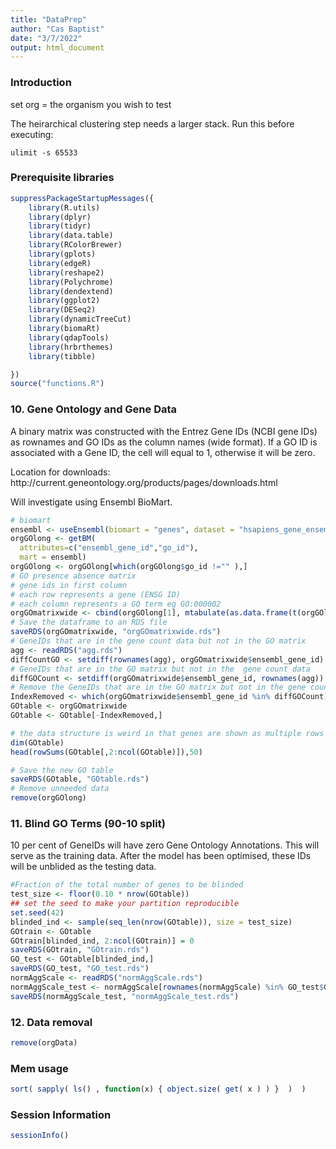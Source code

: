 ```yaml
---
title: "DataPrep"
author: "Cas Baptist"
date: "3/7/2022"
output: html_document
---
```


### Introduction

set org = the organism you wish to test

The heirarchical clustering step needs a larger stack. Run this before executing:

`
ulimit -s 65533
`

### Prerequisite libraries

```r
suppressPackageStartupMessages({
    library(R.utils)
    library(dplyr)
    library(tidyr)
    library(data.table)
    library(RColorBrewer)
    library(gplots)
    library(edgeR)
    library(reshape2)
    library(Polychrome)
    library(dendextend)
    library(ggplot2)
    library(DESeq2)
    library(dynamicTreeCut)
    library(biomaRt)
    library(qdapTools)
    library(hrbrthemes)
    library(tibble)

})
source("functions.R")
```

### 10. Gene Ontology and Gene Data 

A binary matrix was constructed with the Entrez Gene IDs (NCBI gene IDs) as rownames and GO
IDs as the column names (wide format).
If a GO ID is associated with a Gene ID, the cell will equal to 1, otherwise it will be zero. 

Location for downloads: http://current.geneontology.org/products/pages/downloads.html

Will investigate using Ensembl BioMart.

```r
# biomart
ensembl <- useEnsembl(biomart = "genes", dataset = "hsapiens_gene_ensembl")
orgGOlong <- getBM(
  attributes=c("ensembl_gene_id","go_id"), 
  mart = ensembl)
orgGOlong <- orgGOlong[which(orgGOlong$go_id !="" ),]
# GO presence absence matrix
# gene ids in first column
# each row represents a gene (ENSG ID)
# each column represents a GO term eg GO:000002
orgGOmatrixwide <- cbind(orgGOlong[1], mtabulate(as.data.frame(t(orgGOlong[-1]))))
# Save the dataframe to an RDS file
saveRDS(orgGOmatrixwide, "orgGOmatrixwide.rds")
# GeneIDs that are in the gene count data but not in the GO matrix
agg <- readRDS("agg.rds")
diffCountGO <- setdiff(rownames(agg), orgGOmatrixwide$ensembl_gene_id)
# GeneIDs that are in the GO matrix but not in the  gene count data
diffGOCount <- setdiff(orgGOmatrixwide$ensembl_gene_id, rownames(agg))
# Remove the GeneIDs that are in the GO matrix but not in the gene count data
IndexRemoved <- which(orgGOmatrixwide$ensembl_gene_id %in% diffGOCount)
GOtable <- orgGOmatrixwide
GOtable <- GOtable[-IndexRemoved,]

# the data structure is weird in that genes are shown as multiple rows
dim(GOtable)
head(rowSums(GOtable[,2:ncol(GOtable)]),50)

# Save the new GO table
saveRDS(GOtable, "GOtable.rds")
# Remove unneeded data
remove(orgGOlong)
```

### 11. Blind GO Terms (90-10 split)

10 per cent of GeneIDs will have zero Gene Ontology Annotations. This will serve as the training data.
After the model has been optimised, these IDs will be unblided as the testing data.

```r
#Fraction of the total number of genes to be blinded
test_size <- floor(0.10 * nrow(GOtable))
## set the seed to make your partition reproducible
set.seed(42)
blinded_ind <- sample(seq_len(nrow(GOtable)), size = test_size)
GOtrain <- GOtable
GOtrain[blinded_ind, 2:ncol(GOtrain)] = 0
saveRDS(GOtrain, "GOtrain.rds")
GO_test <- GOtable[blinded_ind,]
saveRDS(GO_test, "GO_test.rds")
normAggScale <- readRDS("normAggScale.rds")
normAggScale_test <- normAggScale[rownames(normAggScale) %in% GO_test$GeneID,]
saveRDS(normAggScale_test, "normAggScale_test.rds")
```

### 12. Data removal

```r
remove(orgData)
```

### Mem usage

```r
sort( sapply( ls() , function(x) { object.size( get( x ) ) }  )  )
```

### Session Information 

```r
sessionInfo()
```
